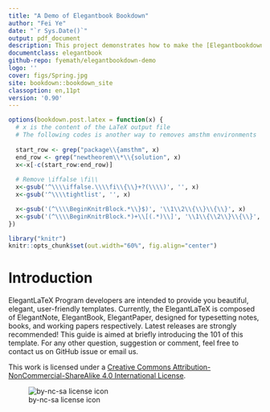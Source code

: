 ```yaml
--- 
title: "A Demo of Elegantbook Bookdown"
author: "Fei Ye"
date: "`r Sys.Date()`"
output: pdf_document
description: This project demonstrates how to make the [Elegantbookdown](https://github.com/XiangyunHuang/ElegantBookdown) template created by [Xiangyun Huang](https://github.com/XiangyunHuang) work for theorem environments.
documentclass: elegantbook
github-repo: fyemath/elegantbookdown-demo
logo: ''
cover: figs/Spring.jpg
site: bookdown::bookdown_site
classoption: en,11pt
version: '0.90'
---
```



```r

options(bookdown.post.latex = function(x) {
  # x is the content of the LaTeX output file  
  # The following codes is another way to removes amsthm environments
  
  start_row <- grep("package\\{amsthm", x)
  end_row <- grep("newtheorem\\*\\{solution", x)
  x<-x[-c(start_row:end_row)]
  
  # Remove \iffalse \fi\\
  x<-gsub('^\\\\iffalse.\\\\fi\\{\\}+?(\\\\)', '', x)
  x<-gsub('^\\\\tightlist', '', x)

  x<-gsub('(^\\\\BeginKnitrBlock.*\\}$)', '\\1\\2\\{\\}\\{\\}', x)
  x<-gsub('(^\\\\BeginKnitrBlock.*)+\\[(.*)\\]', '\\1\\{\\2\\}\\{\\}', x)
})
```

```r
library("knitr")
knitr::opts_chunk$set(out.width="60%", fig.align="center")
```

\mainmatter

\hypersetup{pageanchor=true}

\renewcommand{\baselinestretch}{1.05}\normalsize

\captionsetup[figure]{labelformat=empty}
\captionsetup[subfigure]{labelformat=empty}

# Introduction {-}

ElegantLaTeX Program developers are intended to provide you beautiful, elegant, user-friendly templates. Currently, the ElegantLaTeX is composed of ElegantNote, ElegantBook, ElegantPaper, designed for typesetting notes, books, and working papers respectively. Latest releases are strongly recommended! This guide is aimed at briefly introducing the 101 of this template. For any other question, suggestion or comment, feel free to contact us on GitHub issue or email us.

This work is licensed under a [Creative Commons Attribution-NonCommercial-ShareAlike 4.0 International License](https://creativecommons.org/licenses/by-nc-sa/4.0/).

![by-nc-sa license icon](figs/by-nc-sa.png)
